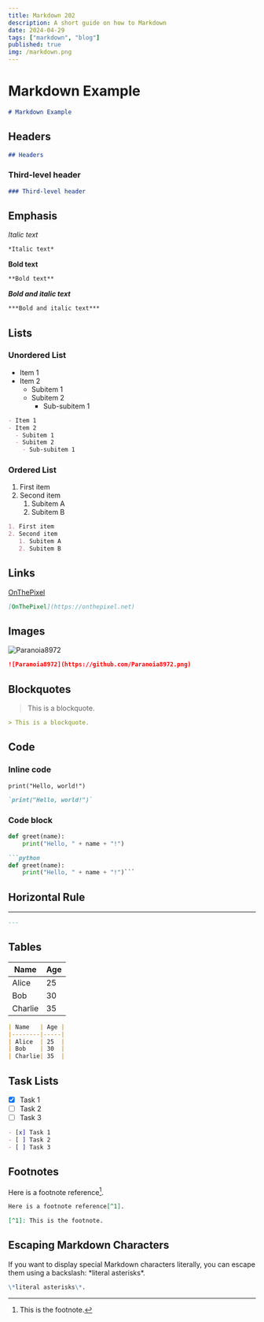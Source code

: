 ```yaml
---
title: Markdown 202
description: A short guide on how to Markdown
date: 2024-04-29
tags: ["markdown", "blog"]
published: true
img: /markdown.png
---
```


# Markdown Example
```md
# Markdown Example
 ```

## Headers
```md
## Headers
```

### Third-level header
```md
### Third-level header
```

## Emphasis

*Italic text*
```md
*Italic text*
```

**Bold text**
```md
**Bold text**
```

***Bold and italic text***
```md
***Bold and italic text***
```

## Lists

### Unordered List

- Item 1
- Item 2
  - Subitem 1
  - Subitem 2
    - Sub-subitem 1
```md
- Item 1
- Item 2
  - Subitem 1
  - Subitem 2
    - Sub-subitem 1
```

### Ordered List

1. First item
2. Second item
   1. Subitem A
   2. Subitem B
```md
1. First item
2. Second item
   1. Subitem A
   2. Subitem B
```

## Links

[OnThePixel](https://onthepixel.net)
```md
[OnThePixel](https://onthepixel.net)
```

## Images

![Paranoia8972](https://github.com/Paranoia8972.png)
```md
![Paranoia8972](https://github.com/Paranoia8972.png)
```

## Blockquotes

> This is a blockquote.
```md
> This is a blockquote.
```

## Code

### Inline code

`print("Hello, world!")`
```md
`print("Hello, world!")`
```

### Code block

```python title="app/main.py"
def greet(name):
    print("Hello, " + name + "!")
```

```md   
```python
def greet(name):
    print("Hello, " + name + "!")```
```
## Horizontal Rule

---
```md
---
```

## Tables

| Name   | Age |
|--------|-----|
| Alice  | 25  |
| Bob    | 30  |
| Charlie| 35  |
```md
| Name   | Age |
|--------|-----|
| Alice  | 25  |
| Bob    | 30  |
| Charlie| 35  |
```

## Task Lists

- [x] Task 1
- [ ] Task 2
- [ ] Task 3
```md showLineNumbers
- [x] Task 1
- [ ] Task 2
- [ ] Task 3
```

## Footnotes

Here is a footnote reference[^1].

[^1]: This is the footnote.
```md
Here is a footnote reference[^1].

[^1]: This is the footnote.
```

## Escaping Markdown Characters

If you want to display special Markdown characters literally, you can escape them using a backslash: \*literal asterisks\*.
```md
\*literal asterisks\*.
```
